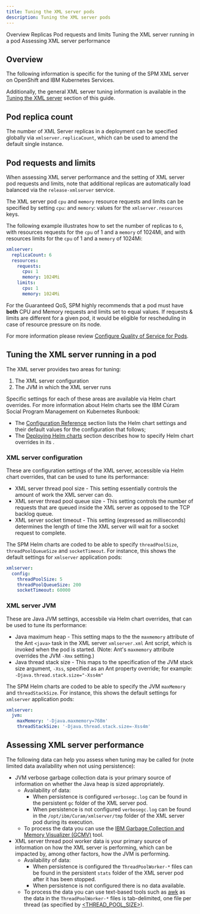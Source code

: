 ```yaml
---
title: Tuning the XML server pods
description: Tuning the XML server pods
---
```


<AnchorLinks small>
  <AnchorLink>Overview</AnchorLink>
  <AnchorLink>Replicas</AnchorLink>
  <AnchorLink>Pod requests and limits</AnchorLink>
  <AnchorLink>Tuning the XML server running in a pod</AnchorLink>
  <AnchorLink>Assessing XML server performance</AnchorLink>
</AnchorLinks>

## Overview

The following information is specific for the tuning of the SPM XML server on OpenShift and IBM Kubernetes Services.

Additionally, the general XML server tuning information is available in the [Tuning the XML server](/common_task/xmlservertuning) section of this guide.

## Pod replica count

The number of XML Server replicas in a deployment can be specified globally via `xmlserver.replicaCount`, which can be used to amend the default single instance.

## Pod requests and limits

When assessing XML server performance and the setting of XML server pod requests and limits, note that additional replicas are automatically load balanced via the `release-xmlserver` service.

The XML server pod `cpu` and `memory` resource requests and limits can be specified by setting `cpu`: and `memory`: values for the `xmlserver.resources` keys.

The following example illustrates how to set the number of replicas to `6`, with resources requests for the `cpu` of 1 and a `memory` of 1024Mi, and with resources limits for the `cpu` of 1 and a `memory` of 1024Mi:

```yaml
xmlserver:
  replicaCount: 6
  resources:
    requests:
      cpu: 1
      memory: 1024Mi
    limits:
      cpu: 1
      memory: 1024Mi
```

<InlineNotification kind="warning">

For the Guaranteed QoS, SPM highly recommends that a pod must have **both** CPU and Memory requests and limits set to equal values. If requests & limits are different for a given pod, it would be eligible for rescheduling in case of resource pressure on its node.

For more information please review [Configure Quality of Service for Pods](https://kubernetes.io/docs/tasks/configure-pod-container/quality-service-pod/#create-a-pod-that-gets-assigned-a-qos-class-of-guaranteed).

</InlineNotification>

## Tuning the XML server running in a pod

The XML server provides two areas for tuning:

1. The XML server configuration
1. The JVM in which the XML server runs

Specific settings for each of these areas are available via Helm chart overrides.  For more information about Helm charts see the IBM Cúram Social Program Management on Kubernetes Runbook:

* The [Configuration Reference](https://ibm.github.io/spm-kubernetes/deployment/config-reference/#xml-server) section lists the Helm chart settings and their default values for the configuration that follows;
* The [Deploying Helm charts](https://ibm.github.io/spm-kubernetes/deployment/hc_deployment/) section describes how to specify Helm chart overrides in its .

### XML server configuration

These are configuration settings of the XML server, accessible via Helm chart overrides, that can be used to tune its performance:

* XML server thread pool size - This setting essentially controls the amount of work the XML server can do.
* XML server thread pool queue size - This setting controls the number of requests that are queued inside the XML server as opposed to the TCP backlog queue.
* XML server socket timeout - This setting (expressed as milliseconds) determines the length of time the XML server will wait for a socket request to complete.

The SPM Helm charts are coded to be able to specify `threadPoolSize`, `threadPoolQueueSize` and `socketTimeout`. For instance, this shows the default settings for `xmlserver` application pods:

```yaml
xmlserver:
  config:
    threadPoolSize: 5
    threadPoolQueueSize: 200
    socketTimeout: 60000
```

### XML server JVM

These are Java JVM settings, accessbile via Helm chart overrides, that can be used to tune its performance:

* Java maximum heap - This setting maps to the the `maxmemory` attribute of the Ant `<java>` task in the XML server `xmlserver.xml` Ant script, which is invoked when the pod is started. (Note: Ant's `maxmemory` attribute overrides the JVM `-Xmx` setting.)
* Java thread stack size - This maps to  the specification of the JVM stack size argument, `-Xss`, specified as an Ant property override; for example: `-Djava.thread.stack.size="-Xss4m"`

The SPM Helm charts are coded to be able to specify the JVM `maxMemory` and `threadStackSize`. For instance, this shows the default settings for `xmlserver` application pods:

```yaml
xmlserver:
  jvm:
    maxMemory: '-Djava.maxmemory=768m'
    threadStackSize: '-Djava.thread.stack.size=-Xss4m'
```

## Assessing XML server performance

The following data can help you assess when tuning may be called for (note limited data availability when not using persistence):

* JVM verbose garbage collection data is your primary source of information on whether the Java heap is sized appropriately.
  * Availability of data:
    * When persistence is configured `verbosegc.log` can be found in the persistent `gc` folder of the XML server pod.
    * When persistence is not configured `verbosegc.log` can be found in the `/opt/ibm/Curam/xmlserver/tmp` folder of the XML server pod during its execution.
  * To process the data you can use the
    [IBM Garbage Collection and Memory Visualizer (GCMV)](https://www.ibm.com/support/pages/garbage-collection-and-memory-visualizer-gcmv-2701-ibm-support-assistant-team-server) tool.
* XML server thread pool worker data is your primary source of information on how the XML server is performing, which can be impacted by, among other factors, how the JVM is performing.
  * Availability of data:
    * When persistence is configured the `ThreadPoolWorker-*` files can be found in the persistent `stats` folder of the XML server pod after it has been stopped.
    * When persistence is not configured there is no data available.
  * To process the data you can use text-based tools such as [awk](https://en.wikipedia.org/wiki/AWK) as the data in the `ThreadPoolWorker-*` files
    is tab-delimited, one file per thread (as specified by [<THREAD_POOL_SIZE>](/common_task/xmlservertuning#tuning-and-configuration-changes)).
